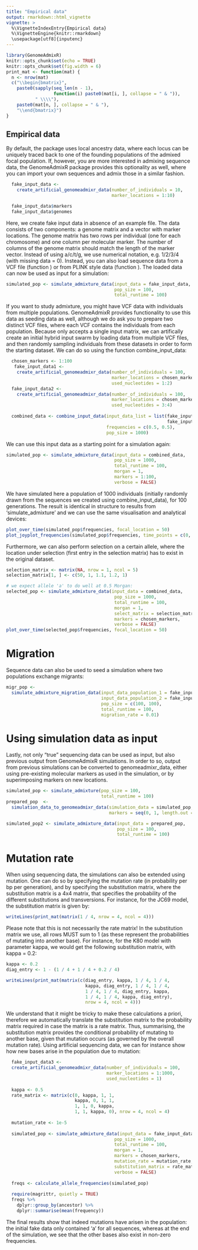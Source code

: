 ```yaml
---
title: "Empirical data"
output: rmarkdown::html_vignette
vignette: >
  %\VignetteIndexEntry{Empirical data}
  %\VignetteEngine{knitr::rmarkdown}
  \usepackage[utf8]{inputenc}
---
```


```r
library(GenomeAdmixR)
knitr::opts_chunk$set(echo = TRUE)
knitr::opts_chunk$set(fig.width = 6)
print_mat <- function(mat) {
  n <- nrow(mat)
  c("\\begin{bmatrix}",
    paste0(sapply(seq_len(n - 1),
                  function(i) paste0(mat[i, ], collapse = " & ")),
           " \\\\"),
    paste0(mat[n, ], collapse = " & "),
    "\\end{bmatrix}")
}
```

## Empirical data

By default, the package uses local ancestry data, where each locus can be 
uniquely traced back to one of the founding populations of the admixed focal 
population. 
If, however, you are more interested in admixing sequence data, the GenomeAdmixR 
package provides this optionality as well, where you can import your own 
sequences and admix those in a similar fashion.

```r
  fake_input_data <-
    create_artificial_genomeadmixr_data(number_of_individuals = 10,
                                        marker_locations = 1:10)

  fake_input_data$markers
  fake_input_data$genomes

```
Here, we create fake input data in absence of an example file. The data consists
of two components: a genome matrix and a vector with marker locations. The 
genome matrix has two rows per individual (one for each chromosome) and one 
column per molecular marker. The number of columns of the genome matrix should
match the length of the marker vector. Instead of using a/c/t/g, we use 
numerical notation, e.g. 1/2/3/4 (with missing data = 0).
Instead, you can also load sequence data from a VCF file (function 
\code{vcfR_to_genomeadmixr_data}) or from PLINK style data (function 
\code{ped_map_table_to_genomeadmixr_data}).
The loaded data can now be used as input for a simulation:

```r
simulated_pop <- simulate_admixture_data(input_data = fake_input_data,
                                         pop_size = 100,
                                         total_runtime = 100)
```
If you want to study admixture, you might have VCF data with individuals from 
multiple populations. GenomeAdmixR provides functionality to use this data as
seeding data as well, although we do ask you to prepare two distinct VCF files,
where each VCF contains the individuals from each population.
Because \code{simulate_admixture_data} only accepts a single input matrix, we 
can artifically create an initial hybrid input swarm by loading data from 
multiple VCF files, and then randomly sampling individuals from these datasets
in order to form the starting dataset. We can do so using the function
combine_input_data:
```r
  chosen_markers <- 1:100
   fake_input_data1 <-
    create_artificial_genomeadmixr_data(number_of_individuals = 100,
                                        marker_locations = chosen_markers,
                                        used_nucleotides = 1:2)
  fake_input_data2 <-
    create_artificial_genomeadmixr_data(number_of_individuals = 100,
                                        marker_locations = chosen_markers,
                                        used_nucleotides = 3:4)
  
  combined_data <- combine_input_data(input_data_list = list(fake_input_data1,
                                                             fake_input_data2),
                                      frequencies = c(0.5, 0.5),
                                      pop_size = 1000)
```
We can use this input data as a starting point for a simulation again:
```r
simulated_pop <- simulate_admixture_data(input_data = combined_data,
                                         pop_size = 1000,
                                         total_runtime = 100,
                                         morgan = 1,
                                         markers = 1:100,
                                         verbose = FALSE)
```
We have simulated here a population of 1000 individuals (initially randomly 
drawn from the sequences we created using combine_input_data), for 100 
generations. 
The result is identical in structure to results from 'simulate_admixture' and we
can use the same visualisation and analytical devices:

```r
plot_over_time(simulated_pop$frequencies, focal_location = 50)
plot_joyplot_frequencies(simulated_pop$frequencies, time_points = c(0, 50, 100))
```

Furthermore, we can also perform selection on a certain allele, where the 
location under selection (first entry in the selection matrix) has to exist in
the original dataset.

```r
selection_matrix <- matrix(NA, nrow = 1, ncol = 5)
selection_matrix[1, ] <- c(50, 1, 1.1, 1.2, 1)

# we expect allele 'a' to do well at 0.5 Morgan:
selected_pop <- simulate_admixture_data(input_data = combined_data,
                                         pop_size = 1000,
                                         total_runtime = 100,
                                         morgan = 1,
                                         select_matrix = selection_matrix,
                                         markers = chosen_markers,
                                         verbose = FALSE)
plot_over_time(selected_pop$frequencies, focal_location = 50)
```

# Migration
Sequence data can also be used to seed a simulation where two populations 
exchange migrants:

```r

migr_pop <-
  simulate_admixture_migration_data(input_data_population_1 = fake_input_data1,
                                    input_data_population_2 = fake_input_data2,
                                    pop_size = c(100, 100),
                                    total_runtime = 100,
                                    migration_rate = 0.01)
```

# Using simulation data as input
Lastly, not only "true" sequencing data can be used as input, but also previous
output from GenomeAdmixR simulations. In order to so, output from previous 
simulations can be converted to genomeadmixr_data, either using pre-existing
molecular markers as used in the simulation, or by superimposing markers on 
new locations.

```r
simulated_pop <- simulate_admixture(pop_size = 100,
                                    total_runtime = 100)
prepared_pop  <-
  simulation_data_to_genomeadmixr_data(simulation_data = simulated_pop,
                                       markers = seq(0, 1, length.out = 100))

simulated_pop2 <- simulate_admixture_data(input_data = prepared_pop,
                                          pop_size = 100,
                                          total_runtime = 100)
```

# Mutation rate
When using sequencing data, the simulations can also be extended using mutation.
One can do so by specifying the mutation rate (in probability per bp per 
generation), and by specifying the substitution matrix, where the substitution 
matrix is a 4x4 matrix, that specifies the probability of the different 
substitutions and transversions. For instance, for the JC69 model, 
the substitution matrix is given by:
```r
writeLines(print_mat(matrix(1 / 4, nrow = 4, ncol = 4)))
```
Please note that this is not necessarily the rate matrix! In the substitution 
matrix we use, all rows MUST sum to 1 (as these represent the probabilities 
of mutating into another base). 
For instance, for the K80 model with parameter kappa, we would get the following
substitution matrix, with kappa = 0.2:
```r
kappa <- 0.2
diag_entry <- 1 - (1 / 4 + 1 / 4 + 0.2 / 4)

writeLines(print_mat(matrix(c(diag_entry, kappa, 1 / 4, 1 / 4,
                              kappa, diag_entry, 1 / 4, 1 / 4,
                              1 / 4, 1 / 4, diag_entry, kappa,
                              1 / 4, 1 / 4, kappa, diag_entry),
                              nrow = 4, ncol = 4)))
```
We understand that it might be tricky to make these calculations a priori, 
therefore we automatically translate the substitution matrix to the probability 
matrix required in case the matrix is a rate matrix. Thus, summarising, the
substitution matrix provides the conditional probability of mutating to another
base, given that mutation occurs (as governed by the overall mutation rate).
Using artificial sequencing data, we can for instance show how new bases arise 
in the population due to mutation:
```r
  fake_input_data3 <-
  create_artificial_genomeadmixr_data(number_of_individuals = 100,
                                      marker_locations = 1:1000,
                                      used_nucleotides = 1)
  
  kappa <- 0.5
  rate_matrix <- matrix(c(0, kappa, 1, 1,
                          kappa, 0, 1, 1,
                          1, 1, 0, kappa,
                          1, 1, kappa, 0), nrow = 4, ncol = 4)
  
  mutation_rate <- 1e-5
  
  simulated_pop <- simulate_admixture_data(input_data = fake_input_data3,
                                         pop_size = 1000,
                                         total_runtime = 100,
                                         morgan = 1,
                                         markers = chosen_markers,
                                         mutation_rate = mutation_rate,
                                         substitution_matrix = rate_matrix,
                                         verbose = FALSE)
  
  freqs <- calculate_allele_frequencies(simulated_pop)
  
  require(magrittr, quietly = TRUE)
  freqs %>%
    dplyr::group_by(ancestor) %>%
    dplyr::summarise(mean(frequency))
```
The final results show that indeed mutations have arisen in the population: 
the initial fake data only contained 'a' for all sequences, whereas at the end
of the simulation, we see that the other bases also exist in non-zero 
frequencies.
